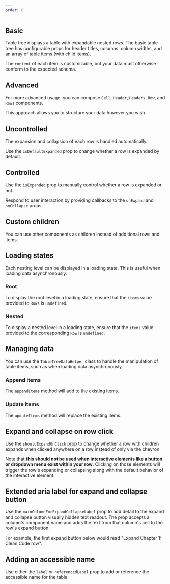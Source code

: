 ```yaml
---
order: 0
---
```



## Basic

Table tree displays a table with expandable nested rows. The basic table tree has configurable props for header titles,
columns, column widths, and an array of table items (with child items).

The `content` of each item is customizable, but your data must otherwise conform to the expected schema.

<Example Component={BasicTableTreeExample} packageName="@atlaskit/table-tree" />

## Advanced

For more advanced usage, you can compose `Cell`, `Header`, `Headers`, `Row`,
and `Rows` components.

This approach allows you to structure your data however you wish.

<Example
  Component={AdvancedTableTreeExample}
  packageName="@atlaskit/table-tree"
/>

## Uncontrolled

The expansion and collapsion of each row is handled automatically.

Use the `isDefaultExpanded` prop to change whether a row is expanded by default.

<Example
  Component={UncontrolledTableTreeExample}
  packageName="@atlaskit/table-tree"
/>

## Controlled

Use the `isExpanded` prop to manually control whether a row is expanded or not.

Respond to user interaction by providing callbacks to the `onExpand` and
`onCollapse` props.

<Example
  Component={ControlledTableTreeExample}
  packageName="@atlaskit/table-tree"
/>

## Custom children

You can use other components as children instead of additional rows and items.

<Example
  Component={CustomChildTableTreeExample}
  packageName="@atlaskit/table-tree"
/>

## Loading states

Each nesting level can be displayed in a loading state. This is useful when
loading data asynchronously.

### Root

To display the root level in a loading state, ensure that the `items` value
provided to `Rows` is `undefined`.

<Example
  Component={LoadingStateRootTableTreeExample}
  packageName="@atlaskit/table-tree"
/>

### Nested

To display a nested level in a loading state, ensure that the `items` value
provided to the corresponding `Row` is `undefined`.

<Example
  Component={LoadingStateNestedTableTreeExample}
  packageName="@atlaskit/table-tree"
/>

## Managing data

You can use the `TableTreeDataHelper` class to handle the manipulation of table items,
such as when loading data asynchronously.

### Append items

The `appendItems` method will add to the existing items.

<Example
  Component={AsyncAppendTableTreeExample}
  packageName="@atlaskit/table-tree"
/>

### Update items

The `updateItems` method will replace the existing items.

<Example
  Component={AsyncUpdateTableTreeExample}
  packageName="@atlaskit/table-tree"
/>

## Expand and collapse on row click

Use the `shouldExpandOnClick` prop to change whether a row with children expands when clicked anywhere on a row instead of only via the chevron.

Note that **this should not be used when interactive elements like a button or dropdown menu exist within your row**. Clicking on those elements will trigger the row's expanding or collapsing along with the default behavior of the interactive element.

<Example
  Component={ShouldExpandOnClickTableTreeExample}
  packageName="@atlaskit/table-tree"
/>

## Extended aria label for expand and collapse button

Use the `mainColumnForExpandCollapseLabel` prop to add detail to the expand and collapse button visually hidden text readout.
The prop accepts a column's component name and adds the text from that column's cell to the row's expand button.

For example, the first expand button below would read "Expand Chapter 1: Clean Code row".

<Example
  Component={ExtendedExpandLabelTableTreeExample}
  packageName="@atlaskit/table-tree"
/>

## Adding an accessible name

Use either the `label` or `referencedLabel` prop to add or reference the accessible name for the table.

<Example Component={AddAccessibleName} packageName="@atlaskit/table-tree" />
